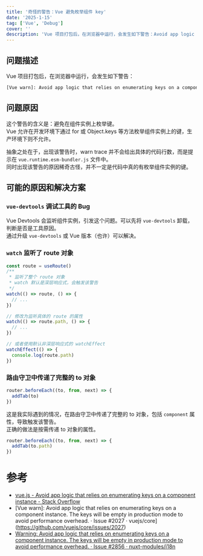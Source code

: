 ```yaml
---
title: '奇怪的警告：Vue 避免枚举组件 key'
date: '2025-1-15'
tag: ['Vue', 'Debug']
cover: ''
description: 'Vue 项目打包后，在浏览器中运行，会发生如下警告：Avoid app logic that relies on enumerating keys on a component instance'
---
```


## 问题描述
Vue 项目打包后，在浏览器中运行，会发生如下警告：
```bash
[Vue warn]: Avoid app logic that relies on enumerating keys on a component instance.
```

## 问题原因
这个警告的含义是：避免在组件实例上枚举键。  
Vue 允许在开发环境下通过 for 或 Object.keys 等方法枚举组件实例上的键，生产环境下则不允许。  

抽象之处在于，出现该警告时，warn trace 并不会给出具体的代码行数，而是提示在 `vue.runtime.esm-bundler.js` 文件中。  
同时出现该警告的原因稀奇古怪，并不一定是代码中真的有枚举组件实例的键。  

## 可能的原因和解决方案
### `vue-devtools` 调试工具的 Bug
Vue Devtools 会监听组件实例，引发这个问题。可以先将 `vue-devtools` 卸载，判断是否是工具原因。  
通过升级 `vue-devtools` 或 Vue 版本（也许）可以解决。  

### `watch` 监听了 route 对象
```javascript
const route = useRoute()
/**
 * 监听了整个 route 对象
 * watch 默认是深层响应式，会触发该警告
 */
watch(() => route, () => {
  // ...
})

// 修改为监听具体的 route 的属性
watch(() => route.path, () => {
  // ...
})

// 或者使用默认非深层响应式的 watchEffect
watchEffect(() => {
  console.log(route.path)
})
```

### 路由守卫中传递了完整的 to 对象
```javascript
router.beforeEach((to, from, next) => {
  addTab(to)
})
```
这是我实际遇到的情况，在路由守卫中传递了完整的 to 对象，包括 `component` 属性，导致触发该警告。  
正确的做法是按需传递 to 对象的属性。  
```javascript
router.beforeEach((to, from, next) => {
  addTab(to.path)
})
```

# 参考
- [vue.js - Avoid app logic that relies on enumerating keys on a component instance - Stack Overflow](https://stackoverflow.com/questions/68100114/avoid-app-logic-that-relies-on-enumerating-keys-on-a-component-instance)
- [Vue warn]: Avoid app logic that relies on enumerating keys on a component instance. The keys will be empty in production mode to avoid performance overhead. · Issue #2027 · vuejs/core](https://github.com/vuejs/core/issues/2027)
- [Warning: Avoid app logic that relies on enumerating keys on a component instance. The keys will be empty in production mode to avoid performance overhead. · Issue #2856 · nuxt-modules/i18n](https://github.com/nuxt-modules/i18n/issues/2856)